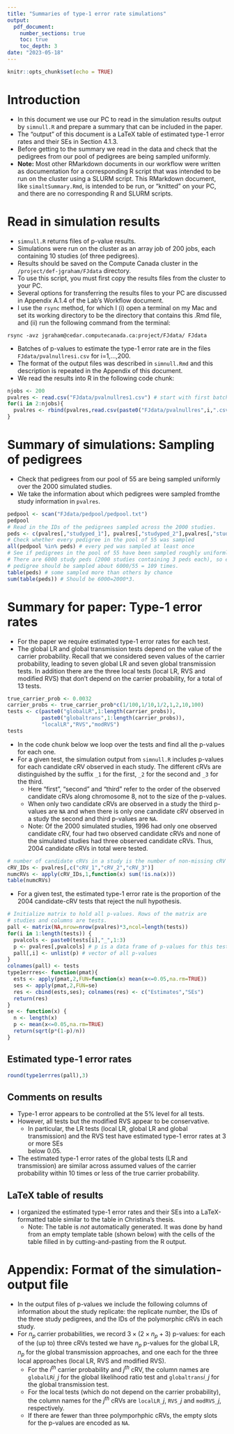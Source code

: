 ```yaml
---
title: "Summaries of type-1 error rate simulations"
output:
  pdf_document:
    number_sections: true
    toc: true 
    toc_depth: 3
date: "2023-05-18"
---
```


```r
knitr::opts_chunk$set(echo = TRUE)
```

# Introduction

* In this document we use our PC to read in the simulation results output by
`simnull.R` and prepare a summary that can be included in the paper.
* The "output" of this document is a LaTeX table of estimated type-1 error rates 
and their SEs in Section 4.1.3.
* Before getting to the summary we read in the data and check that 
the pedigrees from our pool of pedigrees are being sampled uniformly.
* **Note:** Most other RMarkdown documents in our workflow were written as
documentation for a corresponding R script that was intended to be run on the 
cluster using a SLURM script. This RMarkdown document, like `simaltSummary.Rmd`,
is intended to be run, or "knitted" on your PC, and there are no corresponding
R and SLURM scripts.

# Read in simulation results

* `simnull.R` returns files of p-value results.
* Simulations were run on the cluster as an array job of 200 jobs, each
containing 10 studies (of three pedigrees).
* Results should be saved on the Compute Canada cluster in 
the  `/project/def-jgraham/FJdata` directory. 
* To use this script, you must first copy the
results files from the cluster to your PC. 
* Several options for transferring the results files to your PC
are discussed in Appendix A.1.4 of the Lab's Workflow document. 
* I use the `rsync` method,
for which I (i) open a terminal on my Mac and set its working directory
to be the directory that contains this .Rmd file, and (ii) run the following 
command from the terminal:
```
rsync -avz jgraham@cedar.computecanada.ca:project/FJdata/ FJdata
```
*  Batches of p-values to estimate the type-1 error rate are in the files `FJdata/pvalnullresi.csv` for i=1,...,200.
* The format of the output files was described in `simnull.Rmd` and 
this description is repeated in the Appendix of this document.
* We read the results into R in the following code chunk:

```r
njobs <- 200
pvalres <- read.csv("FJdata/pvalnullres1.csv") # start with first batch
for(i in 2:njobs){
  pvalres <- rbind(pvalres,read.csv(paste0("FJdata/pvalnullres",i,".csv")))
}
```


# Summary of simulations: Sampling of pedigrees

* Check that pedigrees from our pool of 55 are being sampled uniformly 
over the 2000 simulated studies.
* We take the information about which pedigrees were sampled
fromthe study information in `pvalres`.

```r
pedpool <- scan("FJdata/pedpool/pedpool.txt") 
pedpool
# Read in the IDs of the pedigrees sampled across the 2000 studies.
peds <- c(pvalres[,"studyped_1"], pvalres[,"studyped_2"],pvalres[,"studyped_3"])
# Check whether every pedigree in the pool of 55 was sampled
all(pedpool %in% peds) # every ped was sampled at least once
# See if pedigrees in the pool of 55 have been sampled roughly uniformly.
# There are 6000 study peds (2000 studies containing 3 peds each), so each
# pedigree should be sampled about 6000/55 = 109 times.
table(peds) # some sampled more than others by chance
sum(table(peds)) # Should be 6000=2000*3.
```

# Summary for paper: Type-1 error rates

* For the paper we require estimated type-1 error rates for each test.
* The global LR and global transmission tests depend on the
value of the carrier probability. Recall that we considered seven values
of the carrier probability,
leading to seven global LR and seven global transmission tests.
In addition there are the three local tests (local LR, RVS and
modified RVS) that don't depend on the carrier probability, for a total of 13 tests.

```r
true_carrier_prob <- 0.0032
carrier_probs <- true_carrier_prob*c(1/100,1/10,1/2,1,2,10,100)
tests <- c(paste0("globalLR",1:length(carrier_probs)),
           paste0("globaltrans",1:length(carrier_probs)),
           "localLR","RVS","modRVS")
tests
```
* In the code chunk below we loop over the tests and find
all the p-values for each one.
* For a given test, the simulation output from `simnull.R` 
includes p-values for each candidate cRV observed in each study. The different
cRVs are distinguished by the suffix `_1` for the first,
`_2` for the second and `_3` for the third.
    * Here "first", "second" and "third" refer to the order of the observed 
    candidate cRVs along chromosome 8, not to the size of the p-values.
    * When only two candidate cRVs are observed in a study the third p-values are `NA`
    and when there is only one candidate cRV observed in a study the second and third
    p-values are `NA`.
    * Note: Of the 2000 simulated studies, 1996 had only one observed candidate 
    cRV, four had two observed candidate cRVs and none of the simulated
    studies had three observed candidate cRVs. Thus, 2004
    candidate cRVs in total were tested. 

```r
# number of candidate cRVs in a study is the number of non-missing cRV IDs
cRV_IDs <- pvalres[,c("cRV_1","cRV_2","cRV_3")]
numcRVs <- apply(cRV_IDs,1,function(x) sum(!is.na(x)))
table(numcRVs)
```
    
* For a given test, the estimated type-1 error rate is the proportion
of the 2004 candidate-cRV tests that reject the null hypothesis.

```r
# Initialize matrix to hold all p-values. Rows of the matrix are
# studies and columns are tests.
pall <- matrix(NA,nrow=nrow(pvalres)*3,ncol=length(tests))
for(i in 1:length(tests)) {
  pvalcols <- paste0(tests[i],"_",1:3)
  p <- pvalres[,pvalcols] # p is a data frame of p-values for this test
  pall[,i] <- unlist(p) # vector of all p-values
}
colnames(pall) <- tests
type1errres<- function(pmat){
  ests <- apply(pmat,2,FUN=function(x) mean(x<=0.05,na.rm=TRUE))
  ses <- apply(pmat,2,FUN=se)
  res <- cbind(ests,ses); colnames(res) <- c("Estimates","SEs")
  return(res)
}
se <- function(x) { 
  n <- length(x)
  p <- mean(x<=0.05,na.rm=TRUE)
  return(sqrt(p*(1-p)/n))
}
```

## Estimated type-1 error rates

```r
round(type1errres(pall),3)
```

## Comments on results

* Type-1 error appears to be controlled at the 5\% level for all tests.
* However, all tests but the modified RVS appear to be conservative.
    * In particular, the LR tests (local LR, global LR and global transmission) 
and the RVS test have estimated type-1 error rates at 3 or more SEs  
below 0.05.
* The estimated type-1 error rates of the global tests (LR and transmission)
are similar across assumed values of the carrier probability within
10 times or less of the true carrier probability. 

## LaTeX table of results

* I organized the estimated type-1 error rates and their SEs into a 
LaTeX-formatted table similar to the table in Christina's thesis.
    * Note: The table is *not* automatically generated. It
    was done by hand from an empty template table (shown below) with the 
    cells of the table filled in by cutting-and-pasting from the R output.

\footnotesize
\begin{verbatim}
\begin{table}
\caption{Template table}
\begin{tabular}{lccccccc}
       & & \multicolumn{6}{c}{Method} \\ \cline{3-8}
       & & \multicolumn{3}{c}{Local} & & \multicolumn{2}{c}{Global} \\ \cline{3-5} \cline{7-8}
Factor$^*$ & & RVS & ModRVS & LR &   & LR & Transm. \\ \hline
NA & & e & e & e &    & -- & -- \\
1/100& & -- & -- & -- &  & e & e \\
1/10& & -- & -- & -- &  & e & e \\
1/2& & -- & -- & -- &  & e & e \\
1& & -- & -- & -- &  & e & e \\
2& & -- & -- & -- &  & e & e \\
10& & -- & -- & -- &  & e & e \\
100& & -- & -- & -- &  & e & e \\ \hline
\multicolumn{8}{l}{$^*$ Assumed carrier probability is factor times true value $p_c = 0.000320$.}
\end{tabular}
\end{table}
\end{verbatim}
\normalsize

\begin{table}[ht]
\centering
\caption{Estimated type-1 error rate (SE), all tested RVs (2004 in total)}
\begin{tabular}{lccccccc}
       & & \multicolumn{6}{c}{Method} \\ \cline{3-8}
       & & \multicolumn{3}{c}{Local} & & \multicolumn{2}{c}{Global} \\ \cline{3-5} \cline{7-8}
Factor$^*$ & & RVS & ModRVS & LR &   & LR & Transm. \\ \hline
NA & & 0.041 (0.003) & 0.052 (0.003) & 0.028 (0.002) &    & -- & -- \\
1/100& & -- & -- & -- &  & 0.037 (0.002) & 0.035 (0.002) \\
1/10& & -- & -- & -- &  & 0.037 (0.002) & 0.035 (0.002) \\
1/2& & -- & -- & -- &  & 0.036 (0.002) & 0.035 (0.002) \\
1& & -- & -- & -- &  & 0.036 (0.002) & 0.034 (0.002) \\
2& & -- & -- & -- &  & 0.036 (0.002) & 0.034 (0.002) \\
10& & -- & -- & -- &  & 0.033 (0.002) & 0.033 (0.002) \\
100& & -- & -- & -- &  & 0.007 (0.001) & 0.024 (0.002) \\ \hline
\multicolumn{8}{l}{$^*$ Assumed carrier probability is factor times true value $p_c = 0.000320$.}
\end{tabular}
\end{table}

\appendix
\renewcommand{\thesection}{A}

# Appendix: Format of the simulation-output file

* In the output files of p-values we include the following 
columns of information about the study replicate: the replicate number, 
the IDs of the three study pedigrees, and the IDs of the polymorphic
cRVs in each study.
* For $n_p$ carrier probabilities, we record $3\times(2\times n_p + 3)$
p-values: for each of the (up to) three cRVs tested we
have $n_p$ p-values for the global LR, $n_p$ for the global 
transmission approaches, and one each for the three local
approaches (local LR, RVS and modified RVS).
    * For the $i^{th}$ carrier probability and $j^{th}$ cRV, the 
    column names are `globalLR`$i$`_`$j$ for the global likelihood
    ratio test and `globaltrans`$i$`_`$j$ for the global transmission test.
    * For the local tests (which do not depend on the carrier probability),
    the column names for the $j^{th}$ cRVs are `localLR_`$j$, `RVS_`$j$ 
    and `modRVS_`$j$, respectively.
    * If there are fewer than three polymporhphic cRVs, the empty slots
    for the p-values are encoded as `NA`.
